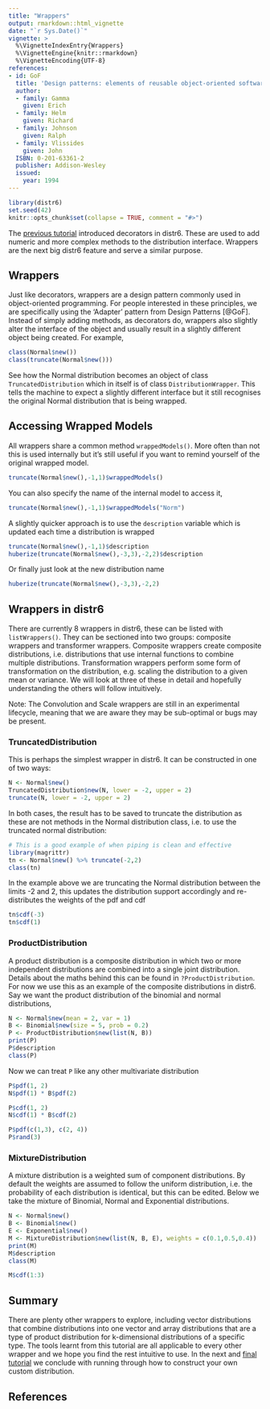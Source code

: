 ```yaml
---
title: "Wrappers"
output: rmarkdown::html_vignette
date: "`r Sys.Date()`"
vignette: >
  %\VignetteIndexEntry{Wrappers}
  %\VignetteEngine{knitr::rmarkdown}
  %\VignetteEncoding{UTF-8}
references:
- id: GoF
  title: 'Design patterns: elements of reusable object-oriented software'
  author:
  - family: Gamma
    given: Erich
  - family: Helm
    given: Richard
  - family: Johnson
    given: Ralph
  - family: Vlissides
    given: John
  ISBN: 0-201-63361-2
  publisher: Addison-Wesley
  issued:
    year: 1994
---
```



```r
library(distr6)
set.seed(42)
knitr::opts_chunk$set(collapse = TRUE, comment = "#>")
```

The [previous tutorial](https://xoopr.github.io/distr6/articles/webs/decorators.html) introduced decorators in distr6. These are used to add numeric and more complex methods to the distribution interface. Wrappers are the next big distr6 feature and serve a similar purpose.

## Wrappers

Just like decorators, wrappers are a design pattern commonly used in object-oriented programming. For people interested in these principles, we are specifically using the 'Adapter' pattern from Design Patterns [@GoF]. Instead of simply adding methods, as decorators do, wrappers also slightly alter the interface of the object and usually result in a slightly different object being created. For example,

```r
class(Normal$new())
class(truncate(Normal$new()))
```

See how the Normal distribution becomes an object of class `TruncatedDistribution` which in itself is of class `DistributionWrapper`. This tells the machine to expect a slightly different interface but it still recognises the original Normal distribution that is being wrapped.

## Accessing Wrapped Models

All wrappers share a common method `wrappedModels()`. More often than not this is used internally but it's still useful if you want to remind yourself of the original wrapped model.
```r
truncate(Normal$new(),-1,1)$wrappedModels()
```

You can also specify the name of the internal model to access it,
```r
truncate(Normal$new(),-1,1)$wrappedModels("Norm")
```

A slightly quicker approach is to use the `description` variable which is updated each time a distribution is wrapped
```r
truncate(Normal$new(),-1,1)$description
huberize(truncate(Normal$new(),-3,3),-2,2)$description
```

Or finally just look at the new distribution name
```r
huberize(truncate(Normal$new(),-3,3),-2,2)
```

## Wrappers in distr6

There are currently 8 wrappers in distr6, these can be listed with `listWrappers()`. They can be sectioned into two groups: composite wrappers and transformer wrappers. Composite wrappers create composite distributions, i.e. distributions that use internal functions to combine multiple distributions. Transformation wrappers perform some form of transformation on the distribution, e.g. scaling the distribution to a given mean or variance. We will look at three of these in detail and hopefully understanding the others will follow intuitively.

Note: The Convolution and Scale wrappers are still in an experimental lifecycle, meaning that we are aware they may be sub-optimal or bugs may be present.

### TruncatedDistribution

This is perhaps the simplest wrapper in distr6. It can be constructed in one of two ways:

```r
N <- Normal$new()
TruncatedDistribution$new(N, lower = -2, upper = 2)
truncate(N, lower = -2, upper = 2)
```

In both cases, the result has to be saved to truncate the distribution as these are not methods in the Normal distribution class, i.e. to use the truncated normal distribution:
```r
# This is a good example of when piping is clean and effective
library(magrittr)
tn <- Normal$new() %>% truncate(-2,2)
class(tn)
```

In the example above we are truncating the Normal distribution between the limits -2 and 2, this updates the distribution support accordingly and re-distributes the weights of the pdf and cdf
```r
tn$cdf(-3)
tn$cdf(1)
```

### ProductDistribution

A product distribution is a composite distribution in which two or more independent distributions are combined into a single joint distribution. Details about the maths behind this can be found in `?ProductDistribution`. For now we use this as an example of the composite distributions in distr6. Say we want the product distribution of the binomial and normal distributions,

```r
N <- Normal$new(mean = 2, var = 1)
B <- Binomial$new(size = 5, prob = 0.2)
P <- ProductDistribution$new(list(N, B))
print(P)
P$description
class(P)
```

Now we can treat `P` like any other multivariate distribution
```r
P$pdf(1, 2)
N$pdf(1) * B$pdf(2)

P$cdf(1, 2)
N$cdf(1) * B$cdf(2)

P$pdf(c(1,3), c(2, 4))
P$rand(3)
```

### MixtureDistribution

A mixture distribution is a weighted sum of component distributions. By default the weights are assumed to follow the uniform distribution, i.e. the probability of each distribution is identical, but this can be edited. Below we take the mixture of Binomial, Normal and Exponential distributions.
```r
N <- Normal$new()
B <- Binomial$new()
E <- Exponential$new()
M <- MixtureDistribution$new(list(N, B, E), weights = c(0.1,0.5,0.4))
print(M)
M$description
class(M)

M$cdf(1:3)
```


## Summary

There are plenty other wrappers to explore, including vector distributions that combine distributions into one vector and array distributions that are a type of product distribution for k-dimensional distributions of a specific type. The tools learnt from this tutorial are all applicable to every other wrapper and we hope you find the rest intuitive to use. In the next and [final tutorial](https://xoopr.github.io/distr6/articles/webs/custom_distributions.html) we conclude with running through how to construct your own custom distribution.

## References
